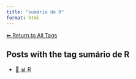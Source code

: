 ```yaml
---
title: "sumário de R"
format: html
---
```


[⬅ Return to All Tags](../tags.qmd)

## Posts with the tag **sumário de R**

- [📄 📊 R](/posts/programming/r/index.html)
